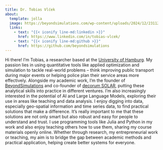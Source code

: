 ```yaml
---
title: Dr. Tobias Vlćek
about:
  template: jolla
  image: https://beyondsimulations.com/wp-content/uploads/2024/12/231127_Vlcek_Tobais-9303-scaled.jpg
  links:
    - text: "{{< iconify line-md:linkedin >}}"
      href: https://www.linkedin.com/in/tobias-vlcek/
    - text: "{{< iconify line-md:github >}}"
      href: https://github.com/beyondsimulations
---
```


Hi there! I'm Tobias, a researcher based at the [University of Hamburg](https://www.bwl.uni-hamburg.de/vw/personen/tobias-vlcek.html). My passion lies in using quantitative tools like applied optimization and simulation to tackle real-world problems – think improving public transport during major events or helping police plan their service areas more effectively. Alongside my academic work, I'm the founder of [BeyondSimulations](https://beyondsimulations.com) and co-founder of [decorum SOLAR](https://www.decorum-solar.de), putting these analytical skills into practice in different ventures. I'm also increasingly interested in the potential of AI and Large Language Models, exploring their use in areas like teaching and data analysis. I enjoy digging into data, especially geo-spatial information and time series data, to find practical solutions that make a difference. It's really important to me that these solutions are not only smart but also robust and easy for people to understand and trust. I use programming tools like Julia and Python in my work and also enjoy teaching others how to use them, sharing my course materials openly online. Whether through research, my entrepreneurial work or teaching, my aim is to bridge the gap between academic methods and practical application, helping create better systems for everyone.
